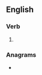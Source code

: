 ==English==

===Verb===
{{head|en|verb form}}

# {{en-third-person singular of|nestle}}

===Anagrams===
* {{anagrams|en|netless}}